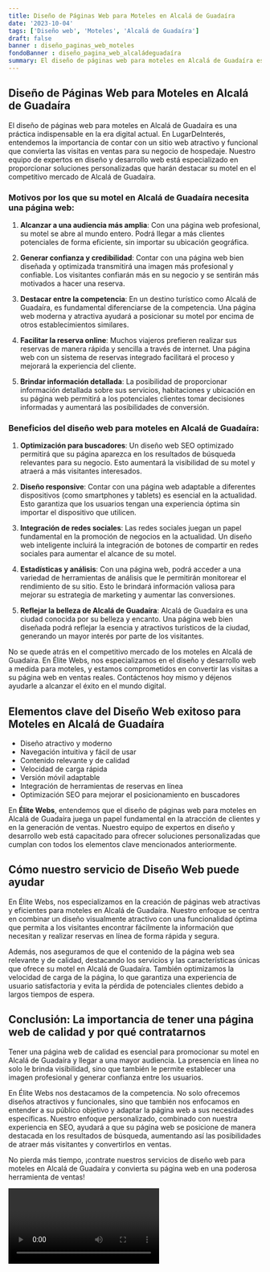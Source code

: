 ```yaml
---
title: Diseño de Páginas Web para Moteles en Alcalá de Guadaíra
date: '2023-10-04'
tags: ['Diseño web', 'Moteles', 'Alcalá de Guadaíra']
draft: false
banner : diseño_paginas_web_moteles
fondoBanner : diseño_pagina_web_alcaládeguadaíra
summary: El diseño de páginas web para moteles en Alcalá de Guadaíra es una práctica indispensable en la era digital actual. En LugarDeInterés, entendemos la importancia de contar con un sitio web atractivo y funcional que convierta las visitas en ventas para su negocio de hospedaje. Nuestro equipo de expertos en diseño y desarrollo web está especializado en proporcionar soluciones personalizadas que harán destacar su motel en el competitivo mercado de Alcalá de Guadaíra.
---
```


## Diseño de Páginas Web para Moteles en Alcalá de Guadaíra

El diseño de páginas web para moteles en Alcalá de Guadaíra es una práctica indispensable en la era digital actual. En LugarDeInterés, entendemos la importancia de contar con un sitio web atractivo y funcional que convierta las visitas en ventas para su negocio de hospedaje. Nuestro equipo de expertos en diseño y desarrollo web está especializado en proporcionar soluciones personalizadas que harán destacar su motel en el competitivo mercado de Alcalá de Guadaíra.

### Motivos por los que su motel en Alcalá de Guadaíra necesita una página web:

1. **Alcanzar a una audiencia más amplia**: Con una página web profesional, su motel se abre al mundo entero. Podrá llegar a más clientes potenciales de forma eficiente, sin importar su ubicación geográfica.

2. **Generar confianza y credibilidad**: Contar con una página web bien diseñada y optimizada transmitirá una imagen más profesional y confiable. Los visitantes confiarán más en su negocio y se sentirán más motivados a hacer una reserva.

3. **Destacar entre la competencia**: En un destino turístico como Alcalá de Guadaíra, es fundamental diferenciarse de la competencia. Una página web moderna y atractiva ayudará a posicionar su motel por encima de otros establecimientos similares.

4. **Facilitar la reserva online**: Muchos viajeros prefieren realizar sus reservas de manera rápida y sencilla a través de internet. Una página web con un sistema de reservas integrado facilitará el proceso y mejorará la experiencia del cliente.

5. **Brindar información detallada**: La posibilidad de proporcionar información detallada sobre sus servicios, habitaciones y ubicación en su página web permitirá a los potenciales clientes tomar decisiones informadas y aumentará las posibilidades de conversión.

### Beneficios del diseño web para moteles en Alcalá de Guadaíra:

1. **Optimización para buscadores**: Un diseño web SEO optimizado permitirá que su página aparezca en los resultados de búsqueda relevantes para su negocio. Esto aumentará la visibilidad de su motel y atraerá a más visitantes interesados.

2. **Diseño responsive**: Contar con una página web adaptable a diferentes dispositivos (como smartphones y tablets) es esencial en la actualidad. Esto garantiza que los usuarios tengan una experiencia óptima sin importar el dispositivo que utilicen.

3. **Integración de redes sociales**: Las redes sociales juegan un papel fundamental en la promoción de negocios en la actualidad. Un diseño web inteligente incluirá la integración de botones de compartir en redes sociales para aumentar el alcance de su motel.

4. **Estadísticas y análisis**: Con una página web, podrá acceder a una variedad de herramientas de análisis que le permitirán monitorear el rendimiento de su sitio. Esto le brindará información valiosa para mejorar su estrategia de marketing y aumentar las conversiones.

5. **Reflejar la belleza de Alcalá de Guadaíra**: Alcalá de Guadaíra es una ciudad conocida por su belleza y encanto. Una página web bien diseñada podrá reflejar la esencia y atractivos turísticos de la ciudad, generando un mayor interés por parte de los visitantes.

No se quede atrás en el competitivo mercado de los moteles en Alcalá de Guadaíra. En Élite Webs, nos especializamos en el diseño y desarrollo web a medida para moteles, y estamos comprometidos en convertir las visitas a su página web en ventas reales. Contáctenos hoy mismo y déjenos ayudarle a alcanzar el éxito en el mundo digital.

<GifSeo />

<Cta />

## Elementos clave del Diseño Web exitoso para Moteles en Alcalá de Guadaíra
- Diseño atractivo y moderno
- Navegación intuitiva y fácil de usar
- Contenido relevante y de calidad
- Velocidad de carga rápida
- Versión móvil adaptable
- Integración de herramientas de reservas en línea
- Optimización SEO para mejorar el posicionamiento en buscadores

En **Élite Webs**, entendemos que el diseño de páginas web para moteles en Alcalá de Guadaíra juega un papel fundamental en la atracción de clientes y en la generación de ventas. Nuestro equipo de expertos en diseño y desarrollo web está capacitado para ofrecer soluciones personalizadas que cumplan con todos los elementos clave mencionados anteriormente.

## Cómo nuestro servicio de Diseño Web puede ayudar
En Élite Webs, nos especializamos en la creación de páginas web atractivas y eficientes para moteles en Alcalá de Guadaíra. Nuestro enfoque se centra en combinar un diseño visualmente atractivo con una funcionalidad óptima que permita a los visitantes encontrar fácilmente la información que necesitan y realizar reservas en línea de forma rápida y segura.

Además, nos aseguramos de que el contenido de la página web sea relevante y de calidad, destacando los servicios y las características únicas que ofrece su motel en Alcalá de Guadaíra. También optimizamos la velocidad de carga de la página, lo que garantiza una experiencia de usuario satisfactoria y evita la pérdida de potenciales clientes debido a largos tiempos de espera.

## Conclusión: La importancia de tener una página web de calidad y por qué contratarnos
Tener una página web de calidad es esencial para promocionar su motel en Alcalá de Guadaíra y llegar a una mayor audiencia. La presencia en línea no solo le brinda visibilidad, sino que también le permite establecer una imagen profesional y generar confianza entre los usuarios.

En Élite Webs nos destacamos de la competencia. No solo ofrecemos diseños atractivos y funcionales, sino que también nos enfocamos en entender a su público objetivo y adaptar la página web a sus necesidades específicas. Nuestro enfoque personalizado, combinado con nuestra experiencia en SEO, ayudará a que su página web se posicione de manera destacada en los resultados de búsqueda, aumentando así las posibilidades de atraer más visitantes y convertirlos en ventas.

No pierda más tiempo, ¡contrate nuestros servicios de diseño web para moteles en Alcalá de Guadaíra y convierta su página web en una poderosa herramienta de ventas!

<Video />

<CtaBot job='Moteles' city='Alcalá de Guadaíra'/>

<Gmaps query='Alcalá de Guadaíra+españa+maps' />
